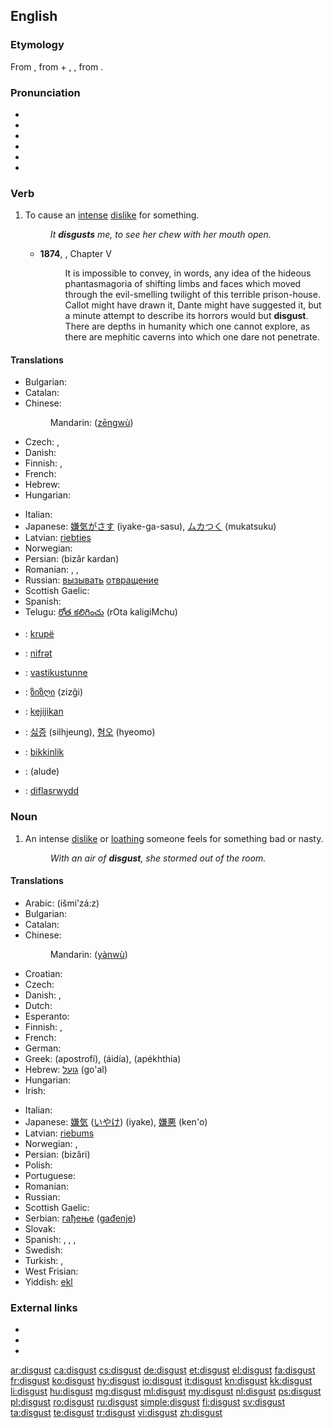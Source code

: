 ==English==

===Etymology===
From {{etyl|fro}} {{term|lang=fro|desgouster||to put off one's appetite}}, from {{term|lang=fro|des-||dis-}} + {{term|lang=fro|gouster}}, {{term|lang=fro|goster||to taste}}, from {{etyl|la}} {{term|lang=la|gustus||a tasting}}.

===Pronunciation===
* {{enPR|dĭs-kŭst'}}
* {{IPA|/dɪsˈɡʌst/|/dɪsˈkʌst/}}
* {{audio|En-us-disgust.ogg|Audio (US)}}
* {{X-SAMPA|/dIs"kVst/}}
* {{rhymes|ʌst}}
* {{homophones|discussed}}

===Verb===
{{en-verb}}

# To cause an [[intense]] [[dislike]] for something.
#: ''It '''disgusts''' me, to see her chew with her mouth open.''
#* '''1874''', {{w|Marcus Clarke}}, {{w|For the Term of His Natural Life}} Chapter V
#*: It is impossible to convey, in words, any idea of the hideous phantasmagoria of shifting limbs and faces which moved through the evil-smelling twilight of this terrible prison-house. Callot might have drawn it, Dante might have suggested it, but a minute attempt to describe its horrors would but '''disgust'''. There are depths in humanity which one cannot explore, as there are mephitic caverns into which one dare not penetrate.

====Translations====
{{trans-top|to cause an intense dislike for something}}
* Bulgarian: {{t|bg|отвращавам}}
* Catalan: {{t|ca|fer fàstic}}
* Chinese:
*: Mandarin: {{zh-ts|憎惡|憎恶}} ([[zēng]][[wù]])
* Czech: {{t-|cs|zhnusit}}, {{t-|cs|znechutit}}
* Danish: {{t|da|fremkalde}} {{t|da|væmmelse}}
* Finnish: {{t-|fi|iljettää}}, {{t-|fi|inhottaa}}
* French: {{t+|fr|dégoûter}}
* Hebrew: {{t|he|הגעיל|tr=hig'íl}}
* Hungarian: {{t+|hu|undorít}}
{{trans-mid}}
* Italian: {{t-|it|disgustare}}
* Japanese: [[嫌気がさす]] (iyake-ga-sasu), [[ムカつく]] (mukatsuku)
* Latvian: [[riebties]]
* Norwegian: {{t+|no|avsky}}
* Persian: {{fa-Arab|[[بیزار کردن]]}} (bizâr kardan)
* Romanian: {{t|ro|dezgusta}}, {{t|ro|îngrețoșa}}, {{t|ro|scârbi}}
* Russian: [[вызывать]] [[отвращение]]
* Scottish Gaelic: {{t|gd|sgreamhaich}}
* Spanish: {{t-|es|repugnar}}
* Telugu: [[రోత కలిగించు]] (rOta kaligiMchu)
{{trans-bottom}}

{{checktrans-top}}
* {{ttbc|sq}}: [[krupë]]
* {{ttbc|az}}: [[nifrәt]]
* {{ttbc|et}}: [[vastikustunne]]
* {{ttbc|ka}}: [[ზიზღი]] (zizği)
* {{ttbc|id}}: [[kejijikan]]
* {{ttbc|ko}}: [[싫증]] (silhjeung), [[혐오]] (hyeomo)
* {{ttbc|tr}}: [[bikkinlik]]
* {{ttbc|ug}}: (alude)
* {{ttbc|cy}}: [[diflasrwydd]]
{{trans-bottom}}

===Noun===
{{wikipedia}}
{{en-noun|-}}

# An intense [[dislike]] or [[loathing]] someone feels for something bad or nasty.
#: ''With an air of '''disgust''', she stormed out of the room.''

====Translations====
{{trans-top|an intense dislike or repugnance}}
* Arabic: {{Arab|[[اشمئزاز|إشمئزاز]]}} (išmi’zá:z) {{m}}
* Bulgarian: {{t+|bg|отвращение|n|tr=otvraşenie}}
* Catalan: {{t|ca|fàstic}}
* Chinese:
*: Mandarin: {{zh-ts|厭惡|厌恶}} ([[yàn]][[wù]])
* Croatian: {{t-|hr|gađenje|n}}
* Czech: {{t-|cs|hnus|m}}
* Danish: {{t|da|afsky|c}}, {{t|da|væmmelse|c}}
* Dutch: {{t+|nl|afschuw}}
* Esperanto: {{t-|eo|naŭzo|xs=Esperanto}}
* Finnish: {{t-|fi|inho}}, {{t-|fi|vastenmielisyys}}
* French: {{t+|fr|dégoût|m}}
* German: {{t+|de|Ekel}}
* Greek: {{t+|el|αποστροφή|f}} (apostrofí), {{t+|el|αηδία|f}} (áidía), {{t+|el|απέχθεια|f}} (apékhthia)
* Hebrew: [[גועל]] (go'al) {{m}}
* Hungarian: {{t+|hu|undor}}
* Irish: {{t|ga|déistin|f}}
{{trans-mid}}
* Italian: {{t-|it|disgusto|m}}
* Japanese: [[嫌気]] ([[いやけ]]) (iyake), [[嫌悪]] (ken'o)
* Latvian: [[riebums]]
* Norwegian: {{t+|no|avsky|m}}, {{t-|no|vemmelse|m}}
* Persian: {{fa-Arab|[[بیزاری]]}} (bizâri)
* Polish: {{t+|pl|odraza|f}}
* Portuguese: {{t+|pt|repugnância|f}}
* Romanian: {{t+|ro|dezgust}}
* Russian: {{t+|ru|отвращение|n|tr=otvraščénije}}
* Scottish Gaelic: {{t|gd|gràin|f}}
* Serbian: [[гађење]] ([[gađenje]]) {{n}}
* Slovak: {{t-|sk|odpor}}
* Spanish: {{t-|es|repugnancia|f}}, {{t+|es|asco|m}},  {{t-|es|desazón|f}}, {{t|es|repulsa|f}}
* Swedish: {{t+|sv|äckel}}
* Turkish: {{t|tr|iğrenme}}, {{t|tr|iğrenti}}
* West Frisian: {{t-|fy|mier|xs=West Frisian}}
* Yiddish: [[ekl]]
{{trans-bottom}}

===External links===
* {{R:Webster 1913}}
* {{R:Century 1911}}
* {{R:OneLook}}

[[ar:disgust]]
[[ca:disgust]]
[[cs:disgust]]
[[de:disgust]]
[[et:disgust]]
[[el:disgust]]
[[fa:disgust]]
[[fr:disgust]]
[[ko:disgust]]
[[hy:disgust]]
[[io:disgust]]
[[it:disgust]]
[[kn:disgust]]
[[kk:disgust]]
[[li:disgust]]
[[hu:disgust]]
[[mg:disgust]]
[[ml:disgust]]
[[my:disgust]]
[[nl:disgust]]
[[ps:disgust]]
[[pl:disgust]]
[[ro:disgust]]
[[ru:disgust]]
[[simple:disgust]]
[[fi:disgust]]
[[sv:disgust]]
[[ta:disgust]]
[[te:disgust]]
[[tr:disgust]]
[[vi:disgust]]
[[zh:disgust]]
